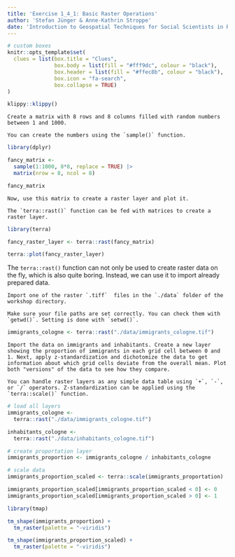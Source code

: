 ```yaml
---
title: 'Exercise 1_4_1: Basic Raster Operations'
author: 'Stefan Jünger & Anne-Kathrin Stroppe'
date: 'Introduction to Geospatial Techniques for Social Scientists in R'
---
```


```r
# custom boxes
knitr::opts_template$set(
  clues = list(box.title = "Clues",
               box.body = list(fill = "#fff9dc", colour = "black"),
               box.header = list(fill = "#ffec8b", colour = "black"),
               box.icon = "fa-search",
               box.collapse = TRUE)
)
```

```r
klippy::klippy()
```

```block
Create a matrix with 8 rows and 8 columns filled with random numbers between 1 and 1000.
```

```block
You can create the numbers using the `sample()` function.
```

```r
library(dplyr)

fancy_matrix <-
  sample(1:1000, 8*8, replace = TRUE) |> 
  matrix(nrow = 8, ncol = 8)

fancy_matrix
```


```block
Now, use this matrix to create a raster layer and plot it.
```

```block
The `terra::rast()` function can be fed with matrices to create a raster layer.
```

```r
library(terra)

fancy_raster_layer <- terra::rast(fancy_matrix)

terra::plot(fancy_raster_layer)
```

The `terra::rast()` function can not only be used to create raster data on the fly, which is also quite boring. Instead, we can use it to import already prepared data.

```block
Import one of the raster `.tiff`  files in the `./data` folder of the workshop directory.
```

```block
Make sure your file paths are set correctly. You can check them with `getwd()`. Setting is done with `setwd()`.
```

```r
immigrants_cologne <- terra::rast("./data/immigrants_cologne.tif")
```


```block
Import the data on immigrants and inhabitants. Create a new layer showing the proportion of immigrants in each grid cell between 0 and 1. Next, apply z-standardization and dichotomize the data to get information about which grid cells deviate from the overall mean. Plot both "versions" of the data to see how they compare.
```

```block
You can handle raster layers as any simple data table using `+`, `-`, or `/` operators. Z-standardization can be applied using the `terra::scale()` function.
```

```r
# load all layers
immigrants_cologne <-
  terra::rast("./data/immigrants_cologne.tif")

inhabitants_cologne <-
  terra::rast("./data/inhabitants_cologne.tif")

# create proportation layer
immigrants_proportion <- immigrants_cologne / inhabitants_cologne

# scale data
immigrants_proportion_scaled <- terra::scale(immigrants_proportation)

immigrants_proportion_scaled[immigrants_proportion_scaled < 0] <- 0
immigrants_proportion_scaled[immigrants_proportion_scaled > 0] <- 1

library(tmap)

tm_shape(immigrants_proportion) +
  tm_raster(palette = "-viridis")

tm_shape(immigrants_proportion_scaled) +
  tm_raster(palette = "-viridis")
```

